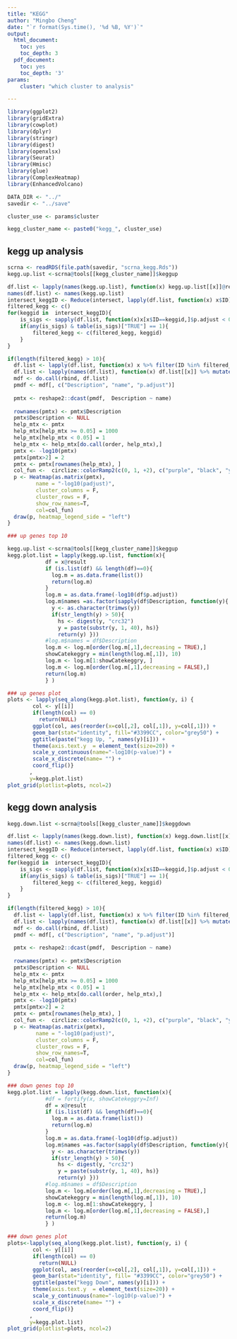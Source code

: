 ```yaml
---
title: "KEGG"
author: "Mingbo Cheng"
date: "`r format(Sys.time(), '%d %B, %Y')`" 
output:
  html_document:
    toc: yes
    toc_depth: 3
  pdf_document:
    toc: yes
    toc_depth: '3'
params:
    cluster: "which cluster to analysis"

---
```


```r
library(ggplot2)
library(gridExtra)
library(cowplot)
library(dplyr) 
library(stringr)
library(digest)
library(openxlsx)
library(Seurat)
library(Hmisc)
library(glue)
library(ComplexHeatmap)
library(EnhancedVolcano)

DATA_DIR <- "../"
savedir <- "../save"

cluster_use <- params$cluster

kegg_cluster_name <- paste0("kegg_", cluster_use)
```

## kegg up analysis

```r
scrna <- readRDS(file.path(savedir, "scrna_kegg.Rds"))
kegg.up.list <-scrna@tools[[kegg_cluster_name]]$keggup

df.list <- lapply(names(kegg.up.list), function(x) kegg.up.list[[x]]@result)
names(df.list) <- names(kegg.up.list)
intersect_keggID <- Reduce(intersect, lapply(df.list, function(x) x$ID))
filtered_kegg <- c()
for(keggid in  intersect_keggID){
    is_sigs <- sapply(df.list, function(x)x[x$ID==keggid,]$p.adjust < 0.05)
    if(any(is_sigs) & table(is_sigs)["TRUE"] == 1){
        filtered_kegg <- c(filtered_kegg, keggid)
    }
}

if(length(filtered_kegg) > 10){
  df.list <- lapply(df.list, function(x) x %>% filter(ID %in% filtered_kegg) )
  df.list <- lapply(names(df.list), function(x) df.list[[x]] %>% mutate(name=x))
  mdf <- do.call(rbind, df.list)
  pmdf <- mdf[, c("Description", "name", "p.adjust")]
  
  pmtx <- reshape2::dcast(pmdf,  Description ~ name)
  
  rownames(pmtx) <- pmtx$Description
  pmtx$Description <- NULL
  help_mtx <- pmtx
  help_mtx[help_mtx >= 0.05] = 1000
  help_mtx[help_mtx < 0.05] = 1
  help_mtx <- help_mtx[do.call(order, help_mtx),]
  pmtx <- -log10(pmtx)
  pmtx[pmtx>2] = 2
  pmtx <- pmtx[rownames(help_mtx), ]
  col_fun <-  circlize::colorRamp2(c(0, 1, +2), c("purple", "black", "yellow"))
  p <- Heatmap(as.matrix(pmtx),
         name = "-log10(padjust)",
         cluster_columns = F,
         cluster_rows = F,
         show_row_names=T,
         col=col_fun)
  draw(p, heatmap_legend_side = "left")
}

```


```r
### up genes top 10

kegg.up.list <-scrna@tools[[kegg_cluster_name]]$keggup
kegg.plot.list = lapply(kegg.up.list, function(x){ 
            df = x@result 
            if (is.list(df) && length(df)==0){
              log.m = as.data.frame(list())
              return(log.m)
            }
            log.m = as.data.frame(-log10(df$p.adjust))
            log.m$names =as.factor(sapply(df$Description, function(y){
              y <- as.character(trimws(y))
              if(str_length(y) > 50){
                hs <- digest(y, "crc32") 
                y = paste(substr(y, 1, 40), hs)}
                return(y) })) 
            #log.m$names = df$Description
            log.m <- log.m[order(log.m[,1],decreasing = TRUE),]
            showCatekeggry = min(length(log.m[,1]), 10) 
            log.m <- log.m[1:showCatekeggry, ]
            log.m <- log.m[order(log.m[,1],decreasing = FALSE),]    
            return(log.m)
            } )

### up genes plot
plots <- lapply(seq_along(kegg.plot.list), function(y, i) {
        col <- y[[i]] 
        if(length(col) == 0)
          return(NULL)
        ggplot(col, aes(reorder(x=col[,2], col[,1]), y=col[,1])) + 
        geom_bar(stat="identity", fill="#3399CC", color="grey50") +
        ggtitle(paste("kegg Up, ", names(y)[i])) +
        theme(axis.text.y  = element_text(size=20)) +
        scale_y_continuous(name="-log10(p-value)") +
        scale_x_discrete(name= "") +
        coord_flip()}
       ,
       y=kegg.plot.list)
plot_grid(plotlist=plots, ncol=2)
```

## kegg down analysis

```r
kegg.down.list <-scrna@tools[[kegg_cluster_name]]$keggdown

df.list <- lapply(names(kegg.down.list), function(x) kegg.down.list[[x]]@result)
names(df.list) <- names(kegg.down.list)
intersect_keggID <- Reduce(intersect, lapply(df.list, function(x) x$ID))
filtered_kegg <- c()
for(keggid in  intersect_keggID){
    is_sigs <- sapply(df.list, function(x)x[x$ID==keggid,]$p.adjust < 0.05)
    if(any(is_sigs) & table(is_sigs)["TRUE"] == 1){
        filtered_kegg <- c(filtered_kegg, keggid)
    }
}

if(length(filtered_kegg) > 10){
  df.list <- lapply(df.list, function(x) x %>% filter(ID %in% filtered_kegg) )
  df.list <- lapply(names(df.list), function(x) df.list[[x]] %>% mutate(name=x))
  mdf <- do.call(rbind, df.list)
  pmdf <- mdf[, c("Description", "name", "p.adjust")]
  
  pmtx <- reshape2::dcast(pmdf,  Description ~ name)
  
  rownames(pmtx) <- pmtx$Description
  pmtx$Description <- NULL
  help_mtx <- pmtx
  help_mtx[help_mtx >= 0.05] = 1000
  help_mtx[help_mtx < 0.05] = 1
  help_mtx <- help_mtx[do.call(order, help_mtx),]
  pmtx <- -log10(pmtx)
  pmtx[pmtx>2] = 2
  pmtx <- pmtx[rownames(help_mtx), ]
  col_fun <-  circlize::colorRamp2(c(0, 1, +2), c("purple", "black", "yellow"))
  p <- Heatmap(as.matrix(pmtx),
         name = "-log10(padjust)",
         cluster_columns = F,
         cluster_rows = F,
         show_row_names=T,
         col=col_fun)
  draw(p, heatmap_legend_side = "left")
}
```


```r

### down genes top 10
kegg.plot.list = lapply(kegg.down.list, function(x){
            #df = fortify(x, showCatekeggry=Inf)
            df = x@result
            if (is.list(df) && length(df)==0){
              log.m = as.data.frame(list())
              return(log.m)
            }
            log.m = as.data.frame(-log10(df$p.adjust))
            log.m$names =as.factor(sapply(df$Description, function(y){
              y <- as.character(trimws(y))
              if(str_length(y) > 50){
                hs <- digest(y, "crc32") 
                y = paste(substr(y, 1, 40), hs)}
                return(y) })) 
            #log.m$names = df$Description
            log.m <- log.m[order(log.m[,1],decreasing = TRUE),]
            showCatekeggry = min(length(log.m[,1]), 10)
            log.m <- log.m[1:showCatekeggry, ]
            log.m <- log.m[order(log.m[,1],decreasing = FALSE),]
            return(log.m)
            } )

### down genes plot
plots<-lapply(seq_along(kegg.plot.list), function(y, i) {
        col <- y[[i]]
        if(length(col) == 0)
          return(NULL)
        ggplot(col, aes(reorder(x=col[,2], col[,1]), y=col[,1])) +
        geom_bar(stat="identity", fill= "#3399CC", color="grey50") +
        ggtitle(paste("kegg Down", names(y)[i])) +
        theme(axis.text.y  = element_text(size=20)) +
        scale_y_continuous(name="-log10(p-value)") +
        scale_x_discrete(name= "") +
        coord_flip()}
       ,
       y=kegg.plot.list)
plot_grid(plotlist=plots, ncol=2)
```
